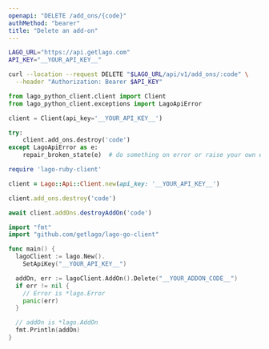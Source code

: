 ```yaml
---
openapi: "DELETE /add_ons/{code}"
authMethod: "bearer"
title: "Delete an add-on"
---
```


<RequestExample>

```bash cURL
LAGO_URL="https://api.getlago.com"
API_KEY="__YOUR_API_KEY__"

curl --location --request DELETE "$LAGO_URL/api/v1/add_ons/:code" \
  --header "Authorization: Bearer $API_KEY"
```

```python Python
from lago_python_client.client import Client
from lago_python_client.exceptions import LagoApiError

client = Client(api_key='__YOUR_API_KEY__')

try:
    client.add_ons.destroy('code')
except LagoApiError as e:
    repair_broken_state(e)  # do something on error or raise your own exception
```

```ruby Ruby
require 'lago-ruby-client'

client = Lago::Api::Client.new(api_key: '__YOUR_API_KEY__')

client.add_ons.destroy('code')
```

```js Javascript
await client.addOns.destroyAddOn('code')
```

```go Go
import "fmt"
import "github.com/getlago/lago-go-client"

func main() {
  lagoClient := lago.New().
    SetApiKey("__YOUR_API_KEY__")

  addOn, err := lagoClient.AddOn().Delete("__YOUR_ADDON_CODE__")
  if err != nil {
    // Error is *lago.Error
    panic(err)
  }

  // addOn is *lago.AddOn
  fmt.Println(addOn)
}
```

</RequestExample>
